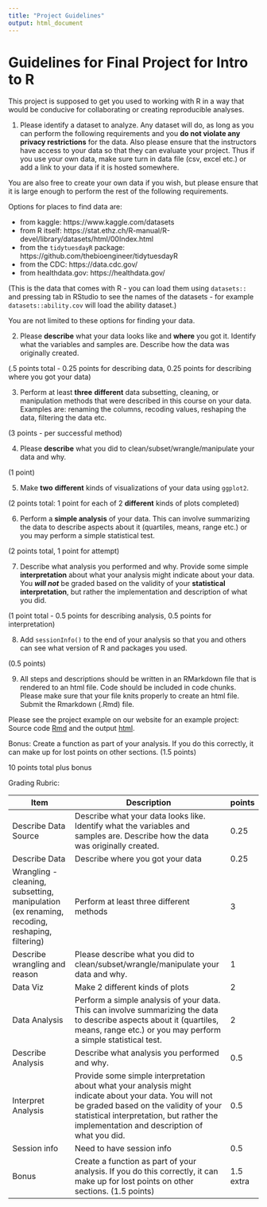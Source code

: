 ```yaml
---
title: "Project Guidelines"
output: html_document
---
```


# Guidelines for Final Project for Intro to R

This project is supposed to get you used to working with R in a way that would be conducive for collaborating or creating reproducible analyses.

1) Please identify a dataset to analyze. Any dataset will do, as long as you can perform the following requirements and you **do not violate any privacy restrictions** for the data. 
Also please ensure that the instructors have access to your data so that they can evaluate your project. Thus if you use your own data, make sure turn in data file (csv, excel etc.) or add a link to your data if it is hosted somewhere.

You are also free to create your own data if you wish, but please ensure that it is large enough to perform the rest of the following requirements. 

Options for places to find data are:

* from kaggle: https://www.kaggle.com/datasets  
* from R itself: https://stat.ethz.ch/R-manual/R-devel/library/datasets/html/00Index.html 
* from the `tidytuesdayR` package: https://github.com/thebioengineer/tidytuesdayR
* from the CDC: https://data.cdc.gov/
* from healthdata.gov: https://healthdata.gov/

(This is the data that comes with R - you can load them using `datasets::` and pressing tab in RStudio to see the names of the datasets - for example `datasets::ability.cov` will load the ability dataset.)

You are not limited to these options for finding your data.

2) Please **describe** what your data looks like and **where** you got it. Identify what the variables and samples are. Describe how the data was originally created. 

(.5 points total - 0.25 points for describing data, 0.25 points for describing where you got your data)

3) Perform at least **three** **different** data subsetting, cleaning, or manipulation methods that were described in this course on your data. Examples are: renaming the columns, recoding values, reshaping the data, filtering the data etc. 

(3 points - per successful method)

4) Please **describe**  what you did to clean/subset/wrangle/manipulate your data and why. 

(1 point)

5) Make **two** **different** kinds of visualizations of your data using `ggplot2`.

(2 points total:  1 point for each of 2 **different** kinds of plots completed)

6) Perform a **simple analysis** of your data. This can involve summarizing the data to describe aspects about it (quartiles, means, range etc.) or you may perform a simple statistical test. 

(2 points total, 1 point for attempt)

7) Describe what analysis you performed and why. Provide some simple **interpretation** about what your analysis might indicate about your data. You ***will not*** be graded based on the validity of your **statistical interpretation**, but rather the implementation and description of what you did. 

(1 point total - 0.5 points for describing analysis, 0.5 points for interpretation)

8) Add `sessionInfo()` to the end of your analysis so that you and others can see what version of R and packages you used. 

(0.5 points)

9) All steps and descriptions should be written in an RMarkdown file that is rendered to an html file. Code should be included in code chunks. Please make sure that your file knits properly to create an html file. Submit the Rmarkdown (.Rmd) file. 

Please see the project example on our website for an example project: Source code [Rmd](ProjectExample/Final_Project_Example.Rmd) and the output [html](ProjectExample/Final_Project_Example.html).

Bonus: Create a function as part of your analysis. If you do this correctly, it can make up for lost points on other sections. (1.5 points)

10 points total plus bonus


Grading Rubric:

| Item                                                                                         | Description                                                                                                                                                                                                                                 | points    |
| -------------------------------------------------------------------------------------------- | ------------------------------------------------------------------------------------------------------------------------------------------------------------------------------------------------------------------------------------------- | --------- |
| Describe Data Source                                                                         | Describe what your data looks like. Identify what the variables and samples are. Describe how the data was originally created.                                                                                                              | 0.25      |
| Describe Data                                                                                | Describe where you got your data                                                                                                                                                                                                            | 0.25      |
| Wrangling - cleaning, subsetting, manipulation (ex renaming, recoding, reshaping, filtering) | Perform at least three different methods                                                                                                                                                                                                    | 3         |
| Describe wrangling and reason                                                                | Please describe what you did to clean/subset/wrangle/manipulate your data and why.                                                                                                                                                          | 1         |
| Data Viz                                                                                     | Make 2 different kinds of plots                                                                                                                                                                                                             | 2         |
| Data Analysis                                                                                | Perform a simple analysis of your data. This can involve summarizing the data to describe aspects about it (quartiles, means, range etc.) or you may perform a simple statistical test.                                                     | 2         |
| Describe Analysis                                                                            | Describe what analysis you performed and why.                                                                                                                                                                                               | 0.5       |
| Interpret Analysis                                                                           | Provide some simple interpretation about what your analysis might indicate about your data. You will not be graded based on the validity of your statistical interpretation, but rather the implementation and description of what you did. | 0.5       |
| Session info                                                                                 | Need to have session info                                                                                                                                                                                                                   | 0.5       |
| Bonus                                                                                        | Create a function as part of your analysis. If you do this correctly, it can make up for lost points on other sections. (1.5 points)                                                                                                        | 1.5 extra |
